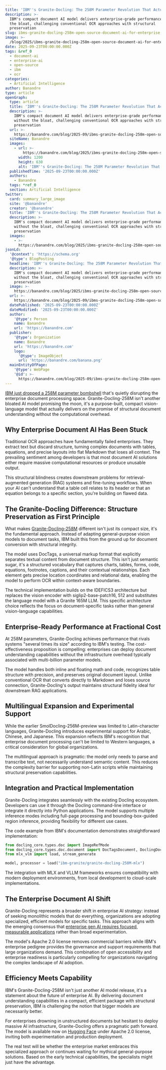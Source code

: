 ```yaml
---
title: 'IBM''s Granite-Docling: The 258M Parameter Revolution That Actually Works'
description: >-
  IBM's compact document AI model delivers enterprise-grade performance without
  the bloat, challenging conventional OCR approaches with structural
  preservation
slug: ibms-granite-docling-258m-open-source-document-ai-for-enterprise
image: >-
  /blog/2025/ibms-granite-docling-258m-open-source-document-ai-for-enterprise.webp
date: 2025-09-23T00:00:00.000Z
tags: &ref_0
  - document-ai
  - enterprise-ai
  - open-source
  - ibm
  - ocr
categories:
  - Artificial Intelligence
author: Banandre
type: article
openGraph:
  type: article
  title: 'IBM''s Granite-Docling: The 258M Parameter Revolution That Actually Works'
  description: >-
    IBM's compact document AI model delivers enterprise-grade performance
    without the bloat, challenging conventional OCR approaches with structural
    preservation
  url: >-
    https://banandre.com/blog/2025-09/ibms-granite-docling-258m-open-source-document-ai-for-enterprise
  siteName: Banandre
  images:
    - url: >-
        https://banandre.com/blog/2025/ibms-granite-docling-258m-open-source-document-ai-for-enterprise.webp
      width: 1200
      height: 630
      alt: 'IBM''s Granite-Docling: The 258M Parameter Revolution That Actually Works'
  publishedTime: '2025-09-23T00:00:00.000Z'
  authors:
    - Banandre
  tags: *ref_0
  section: Artificial Intelligence
twitter:
  card: summary_large_image
  site: '@banandre'
  creator: '@banandre'
  title: 'IBM''s Granite-Docling: The 258M Parameter Revolution That Actually Works'
  description: >-
    IBM's compact document AI model delivers enterprise-grade performance
    without the bloat, challenging conventional OCR approaches with structural
    preservation
  images:
    - >-
      https://banandre.com/blog/2025/ibms-granite-docling-258m-open-source-document-ai-for-enterprise.webp
jsonLd:
  '@context': 'https://schema.org'
  '@type': BlogPosting
  headline: 'IBM''s Granite-Docling: The 258M Parameter Revolution That Actually Works'
  description: >-
    IBM's compact document AI model delivers enterprise-grade performance
    without the bloat, challenging conventional OCR approaches with structural
    preservation
  image: >-
    https://banandre.com/blog/2025/ibms-granite-docling-258m-open-source-document-ai-for-enterprise.webp
  url: >-
    https://banandre.com/blog/2025-09/ibms-granite-docling-258m-open-source-document-ai-for-enterprise
  datePublished: '2025-09-23T00:00:00.000Z'
  dateModified: '2025-09-23T00:00:00.000Z'
  author:
    '@type': Person
    name: Banandre
    url: 'https://banandre.com'
  publisher:
    '@type': Organization
    name: Banandre
    url: 'https://banandre.com'
    logo:
      '@type': ImageObject
      url: 'https://banandre.com/banana.png'
  mainEntityOfPage:
    '@type': WebPage
    '@id': >-
      https://banandre.com/blog/2025-09/ibms-granite-docling-258m-open-source-document-ai-for-enterprise
---
```


[IBM just dropped a 258M parameter bombshell](https://www.ibm.com/new/announcements/granite-docling-end-to-end-document-conversion) that's quietly disrupting the enterprise document processing space. Granite-Docling-258M isn't another bloated AI model promising the moon, it's a purpose-built, compact vision-language model that actually delivers on the promise of structural document understanding without the computational overhead.

## Why Enterprise Document AI Has Been Stuck

Traditional OCR approaches have fundamentally failed enterprises. They extract text but discard structure, turning complex documents with tables, equations, and precise layouts into flat Markdown that loses all context. The prevailing sentiment among developers is that most document AI solutions either require massive computational resources or produce unusable output.


This structural blindness creates downstream problems for retrieval-augmented generation (RAG) systems and fine-tuning workflows. When your AI can't understand that a table cell relates to its header or that an equation belongs to a specific section, you're building on flawed data.

## The Granite-Docling Difference: Structure Preservation as First Principle

What makes [Granite-Docling-258M](https://huggingface.co/ibm-granite/granite-docling-258M) different isn't just its compact size, it's the fundamental approach. Instead of adapting general-purpose vision models to document tasks, IBM built this from the ground up for document conversion with structural integrity.

The model uses DocTags, a universal markup format that explicitly separates textual content from document structure. This isn't just semantic sugar, it's a structured vocabulary that captures charts, tables, forms, code, equations, footnotes, captions, and their contextual relationships. Each element gets precise location coordinates and relational data, enabling the model to perform OCR within context-aware boundaries.

The technical implementation builds on the IDEFICS3 architecture but replaces the vision encoder with siglip2-base-patch16, 512 and substitutes the language model with a Granite 165M LLM. This specific architecture choice reflects the focus on document-specific tasks rather than general vision-language capabilities.

## Enterprise-Ready Performance at Fractional Cost

At 258M parameters, Granite-Docling achieves performance that rivals systems "several times its size" according to IBM's testing. The cost-effectiveness proposition is compelling: enterprises can deploy document understanding capabilities without the infrastructure overhead typically associated with multi-billion parameter models.

The model handles both inline and floating math and code, recognizes table structure with precision, and preserves original document layout. Unlike conventional OCR that converts directly to Markdown and loses source connection, Granite-Docling's output maintains structural fidelity ideal for downstream RAG applications.


## Multilingual Expansion and Experimental Support

While the earlier SmolDocling-256M-preview was limited to Latin-character languages, Granite-Docling introduces experimental support for Arabic, Chinese, and Japanese. This expansion reflects IBM's recognition that enterprise document processing can't be limited to Western languages, a critical consideration for global organizations.

The multilingual approach is pragmatic: the model only needs to parse and transcribe text, not necessarily understand semantic content. This reduces the complexity barrier for supporting non-Latin scripts while maintaining structural preservation capabilities.

## Integration and Practical Implementation

Granite-Docling integrates seamlessly with the existing Docling ecosystem. Developers can use it through the Docling command-line interface or integrate it directly into Python applications. The model supports multiple inference modes including full-page processing and bounding-box-guided region inference, providing flexibility for different use cases.

The code example from IBM's documentation demonstrates straightforward implementation:

```python
from docling_core.types.doc import ImageRefMode
from docling_core.types.doc.document import DocTagsDocument, DoclingDocument
from mlx_vlm import load, stream_generate

model, processor = load("ibm-granite/granite-docling-258M-mlx")
```

The integration with MLX and VLLM frameworks ensures compatibility with modern deployment environments, from local development to cloud-scale implementations.

## The Enterprise Document AI Shift

Granite-Docling represents a broader shift in enterprise AI strategy: instead of seeking monolithic models that do everything, organizations are adopting specialized, efficient models for specific tasks. This approach aligns with the emerging consensus that [enterprise gen AI requires focused, measurable applications](https://hbr.org/2025/09/how-to-make-enterprise-gen-ai-work) rather than broad experimentation.

The model's Apache 2.0 license removes commercial barriers while IBM's enterprise pedigree provides the governance and support requirements that large organizations demand. This combination of open accessibility and enterprise readiness is particularly compelling for organizations navigating the complex landscape of AI adoption.

## Efficiency Meets Capability

IBM's Granite-Docling-258M isn't just another AI model release, it's a statement about the future of enterprise AI. By delivering document understanding capabilities in a compact, efficient package with structural preservation, IBM is challenging the notion that bigger models are necessarily better.

For enterprises drowning in unstructured documents but hesitant to deploy massive AI infrastructure, Granite-Docling offers a pragmatic path forward. The model is available now on [Hugging Face](https://huggingface.co/ibm-granite/granite-docling-258M) under Apache 2.0 license, inviting both experimentation and production deployment.

The real test will be whether the enterprise market embraces this specialized approach or continues waiting for mythical general-purpose solutions. Based on the early technical capabilities, the specialists might just have the advantage.
